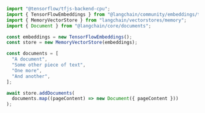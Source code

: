 ```typescript
import "@tensorflow/tfjs-backend-cpu";
import { TensorFlowEmbeddings } from "@langchain/community/embeddings/tensorflow";
import { MemoryVectorStore } from "langchain/vectorstores/memory";
import { Document } from "@langchain/core/documents";

const embeddings = new TensorFlowEmbeddings();
const store = new MemoryVectorStore(embeddings);

const documents = [
  "A document",
  "Some other piece of text",
  "One more",
  "And another",
];

await store.addDocuments(
  documents.map((pageContent) => new Document({ pageContent }))
);
```
